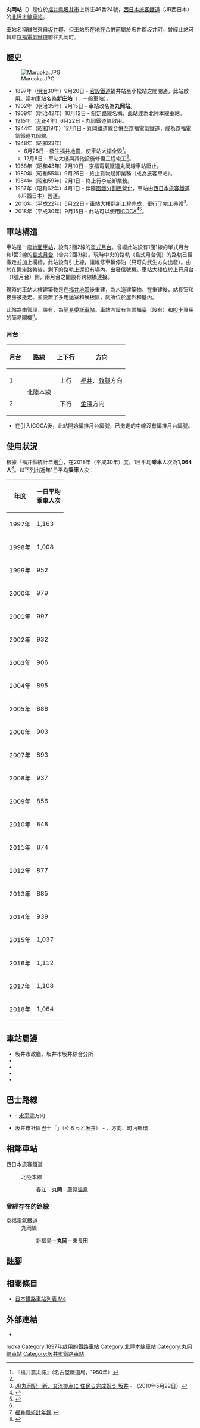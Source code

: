 {{NoteTA
|T=zh-hans:丸冈站;zh-hk:丸岡站;zh-tw:丸岡車站;
|1=zh-hans:丸冈站;zh-hk:丸岡站;zh-tw:丸岡車站;
|2=zh-hans:庄;zh-hk:庄;zh-tw:庄;
}}
{{Infobox station
|公司色 = #0072bc
|站名 = 丸岡站*
|圖片 = Maruoka Station.jpg
|pxl = 
|圖片說明 = 車站外觀（2020年8月）
|日文原名 = 丸岡
|平假名 = まるおか
|羅馬拼音 = Maruoka
|副站名 = 
|電報略號 = マル
|所在地 = {{JPN}}[[福井縣|福井縣]][[坂井市|坂井市]]{{Translink|ja|坂井町}}上新庄46番24號
|座標 = {{coord|36|9|45|N|136|14|1|E|type:railwaystation_region:JP-24|display=inline,title}}
|車站構造 = [[地面車站|地面車站]]
|月台配置 = 2面2線
|啟用年月日 = 1897年（[[明治|明治]]30年）9月20日
|廢站年月日 = 
|乘客人數 = 1,064
|上下車人次 = 
|統計年度 = 2018
|轉車 =  
|全寬備註 = [[簡易委託車站|簡易委託車站]]<br />設有{{Translink|ja|駅収入管理システム|車站収入管理系統|POS終端}}<br> * 在1902年前，車站曾名為新庄站<br>在1968年前，此站可轉乘京福電氣鐵道丸岡線。
|adjacent = {{Adjacent stations|system=西日本旅客鐵道|line=北陸本線|left=春江|right=蘆原溫泉|note-left=3.7km|note-mid=距離[[米原站|米原]]111.8km|note-right=5.8km}}
}}
'''丸岡站'''（{{jpn|j=丸岡駅|hg=まるおかえき|rm=Maruoka eki|f=y}}）是位於[[福井縣|福井縣]][[坂井市|坂井市]]{{Translink|ja|坂井町}}上新庄46番24號，[[西日本旅客鐵道|西日本旅客鐵道]]（JR西日本）的[[北陸本線|北陸本線]][[鐵路車站|車站]]。

車站名稱雖然來自[[坂井郡|坂井郡]]{{Translink|ja|丸岡町}}，但車站所在地在合併前屬於坂井郡坂井町。曾經此站可轉乘[[京福電氣鐵道|京福電氣鐵道]]{{Translink|ja|京福電気鉄道丸岡線|丸岡線}}前往丸岡町。

== 歷史 ==
[[File:Maruoka.JPG|thumb]]
* 1897年（[[明治|明治]]30年）9月20日 - [[鐵道省_(日本)|官設鐵道]]福井站至小松站之間開通，此站啟用。當初車站名為'''新庄站'''（{{jpn|hg=しんじょうえき}}，一般車站）。
* 1902年（明治35年）2月15日 - 車站改名為'''丸岡站'''。
* 1909年（明治42年）10月12日 - 制定路線名稱，此站成為北陸本線車站。
* 1915年（[[大正|大正]]4年）6月22日 - 丸岡鐵道線啟用。
* 1944年（[[昭和|昭和]]19年）12月1日 - 丸岡鐵道線合併至京福電氣鐵道，成為京福電氣鐵道丸岡線。
* 1948年（昭和23年）
** 6月28日 - 發生[[1948年福井地震|福井地震]]，使車站大樓全毀<ref name="jishi">『福井震災誌』（名古屋鐵道局，1950年）</ref>。
** 12月8日 - 車站大樓與其他設施修復工程竣工<ref name="jishi" />。
* 1968年（昭和43年）7月10日 - 京福電氣鐵道丸岡線車站廢止。
* 1980年（昭和55年）9月25日 - 終止貨物起卸業務（成為旅客車站）。
* 1984年（昭和59年）2月1日 - 終止行李起卸業務。
* 1987年（昭和62年）4月1日 - 伴隨[[國鐵分割民營化|國鐵分割民營化]]，車站由[[西日本旅客鐵道|西日本旅客鐵道]]（JR西日本）營運。
* 2010年（[[平成|平成]]22年）5月22日 - 車站大樓翻新工程完成，舉行了完工典禮<ref>[http://www.fukuishimbun.co.jp/localnews/railway/21564.html JR丸岡駅一新、交流拠点に 住民ら完成祝う 坂井] {{Wayback|url=http://www.fukuishimbun.co.jp/localnews/railway/21564.html |date=20131109113021 }}{{ja icon}} - {{Translink|ja|福井新聞}}（2010年5月22日）</ref>。
* 2018年（平成30年）9月15日 - 此站可以使用[[ICOCA|ICOCA]]<ref name="pr20180530">{{Cite press release|url=https://www.westjr.co.jp/press/article/items/180821_00_icoca_1.pdf|archiveurl=https://web.archive.org/web/20190528150154/https://www.westjr.co.jp/press/article/items/180821_00_icoca_1.pdf|format=PDF|title=9月15日「ICOCA」を福井県内のJR北陸本線（新疋田駅〜牛ノ谷駅）に導入します! 〜北陸と近畿がICOCAでつながる〜|publisher=西日本旅客鉄道金沢支社|date=2018-05-30|accessdate=2020-09-13|archivedate=2019-05-28|language=ja|dead-url=no}}</ref><ref name="fukuishimbun- ICOCA">{{Cite news|url=http://www.fukuishimbun.co.jp/articles/-/344415|title=イコカ福井県内導入は9月15日 福井駅と敦賀駅は先行で自動改札|newspaper=福井新聞|date=2018-05-31|accessdate=2018-06-04|archiveurl=https://archive.today/20180604003137/http://www.fukuishimbun.co.jp/articles/-/344415|archivedate=2018-06-04|language=ja|dead-url=yes}}</ref>。

== 車站構造 ==
車站是一座[[地面車站|地面車站]]，設有2面2線的[[單式月台|單式月台]]。曾經此站設有1面1線的單式月台和1面2線的[[島式月台|島式月台]]（合共2面3線）。現時中央的路軌（島式月台側）的路軌已經撒走並加上欄柵。此站設有引上線，讓維修車輛停泊（只可向武生方向出發）。由於在撒走路軌後，剩下的路軌上還設有場內、出發信號機。車站大樓位於上行月台（1號月台）側，兩月台之間設有跨線橋連接。

現時的車站大樓建築物是在[[1948年福井地震|福井地震]]後重建，為木造建築物。在重建後，站長室和夜房被撒走。並設置了多用途室和展板區，廁所位於屋外和屋內。

此站為由{{Translink|ja|福井地域鉄道部|福井地域鐵道部}}管理，設有{{Translink|ja|駅収入管理システム|車站收入管理系統|POS終端}}，為[[日本鐵路車站#簡易委託車站|簡易委託車站]]。車站內設有售票櫃臺（設有{{Translink|ja|駅収入管理システム|車站収入管理系統|POS終端}}）和[[IC卡|IC卡]]專用的簡易閘機<ref name="pr20180530"/>。

=== 月台 ===
{| rules="rows" class="wikitable"
!月台!!路線!!上下行!!方向
|-
! 1
| rowspan="2"| {{color|#0072bc|■}}北陸本線
| style="text-align:center" | 上行
| [[福井站_(福井縣)|福井]]、[[敦賀站|敦賀]]方向
|-
! 2
| style="text-align:center" | 下行
| [[金澤站|金澤]]方向
|}
* 在引入ICOCA後，此站開始編排月台編號，已撤走的中線沒有編排月台編號。


== 使用狀況 ==
根據「福井縣統計年鑑<ref>[http://www.pref.fukui.jp/doc/toukei-jouhou/nenkan.html 福井縣統計年鑑] {{Wayback|url=http://www.pref.fukui.jp/doc/toukei-jouhou/nenkan.html |date=20180330212818 }}{{ja icon}}</ref>」，在2018年（平成30年）度，1日平均'''乘車'''人次為'''1,064人'''<ref>{{Cite web|url=https://www.pref.fukui.lg.jp/doc/toukei-jouhou/nenkan_d/fil/12-30koutuu.pdf|title=8.駅別JR貨客輸送状況（1日平均）|accessdate=2020-05-10|publisher=福井県|format=PDF|language=ja|archive-date=2021-11-03|archive-url=https://web.archive.org/web/20211103010935/https://www.pref.fukui.lg.jp/doc/toukei-jouhou/nenkan_d/fil/12-30koutuu.pdf|dead-url=no}}</ref>。以下列出近年1日平均'''乘車'''人次：

{| class="wikitable" style="text-align:right;"
! 年度 !! 一日平均<br/>乘車人次
|-
|1997年
|1,163
|-
|1998年
|1,008
|-
|1999年
|952
|-
|2000年
|979
|-
|2001年
|997
|-
|2002年
|932
|-
|2003年
|906
|-
|2004年
|895
|-
|2005年
|888
|-
|2006年
|903
|-
|2007年
|893
|-
|2008年
|937
|-
|2009年
|856
|-
|2010年
|848
|-
|2011年
|874
|-
|2012年
|877
|-
|2013年
|885
|-
|2014年
|939
|-
|2015年
|1,037
|-
|2016年
|1,112
|-
|2017年
|1,108
|-
|2018年
|1,064
|}

== 車站周邊 ==
* 坂井市政廳、坂井市坂井綜合分所
* {{Translink|ja|福井県立坂井高等学校|福井県立坂井高等學校}}
* {{Translink|ja|坂井市立坂井中学校|坂井市立坂井中學}}
* {{Translink|ja|坂井市立東十郷小学校|坂井市立東十鄉小學}}
* {{Translink|ja|坂井郵便局|坂井郵局}}

== 巴士路線 ==
* {{Translink|ja|京福バス|京福巴士}} - [[永平寺町|永平寺]]方向
* 坂井市社區巴士「{{Translink|ja|ぐるっと坂井|團團坂井}}」（ぐるっと坂井） - {{Translink|ja|三国町|三國町|三國}}、{{Translink|ja|春江町|春江町|春江}}方向、町內循環

== 相鄰車站 ==
; 西日本旅客鐵道
: {{color|#0072bc|■}}北陸本線
:: [[春江站|春江]]－'''丸岡'''－[[蘆原溫泉站|蘆原溫泉]]

=== 曾經存在的路線 ===
; 京福電氣鐵道
: 丸岡線
:: 新福島－'''丸岡'''－東長田

== 註腳 ==
{{Reflist}}

== 相關條目 ==
{{Commonscat|Maruoka Station}}
* [[日本鐵路車站列表_Ma|日本鐵路車站列表 Ma]]

== 外部連結 ==
*{{外部連結/JR西日本車站|0541433|丸岡}}{{ja icon}}

{{北陸本線|mode=1}}
{{京福電氣鐵道丸岡線}}

{{DEFAULTSORT:Maruoka}}
[[Category:日本鐵路車站_Ma|ruoka]]
[[Category:1897年啟用的鐵路車站|Category:1897年啟用的鐵路車站]]
[[Category:北陸本線車站|Category:北陸本線車站]]
[[Category:丸岡線車站|Category:丸岡線車站]]
[[Category:坂井市鐵路車站|Category:坂井市鐵路車站]]